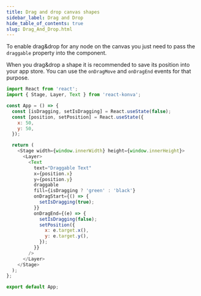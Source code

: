```yaml
---
title: Drag and drop canvas shapes
sidebar_label: Drag and Drop
hide_table_of_contents: true
slug: Drag_And_Drop.html
---
```


To enable drag&drop for any node on the canvas you just need to pass the `draggable` property into the component.

When you drag&drop a shape it is recommended to save its position into your app store. You can use the `onDragMove` and `onDragEnd` events for that purpose.

```js live react
import React from 'react';
import { Stage, Layer, Text } from 'react-konva';

const App = () => {
  const [isDragging, setIsDragging] = React.useState(false);
  const [position, setPosition] = React.useState({
    x: 50,
    y: 50,
  });

  return (
    <Stage width={window.innerWidth} height={window.innerHeight}>
      <Layer>
        <Text
          text="Draggable Text"
          x={position.x}
          y={position.y}
          draggable
          fill={isDragging ? 'green' : 'black'}
          onDragStart={() => {
            setIsDragging(true);
          }}
          onDragEnd={(e) => {
            setIsDragging(false);
            setPosition({
              x: e.target.x(),
              y: e.target.y(),
            });
          }}
        />
      </Layer>
    </Stage>
  );
};

export default App;
``` 